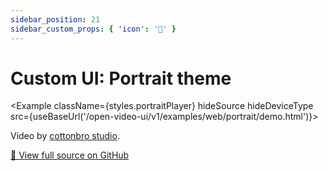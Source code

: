 ```yaml
---
sidebar_position: 21
sidebar_custom_props: { 'icon': '📱' }
---
```


# Custom UI: Portrait theme


<Example className={styles.portraitPlayer} hideSource hideDeviceType src={useBaseUrl('/open-video-ui/v1/examples/web/portrait/demo.html')}></Example>

Video by [cottonbro studio](https://www.pexels.com/video/the-art-of-skateboarding-2791956/).

[📜 View full source on GitHub](https://github.com/THEOplayer/web-ui/blob/main/docs/static/open-video-ui/v1/examples/web/portrait/demo.html)
